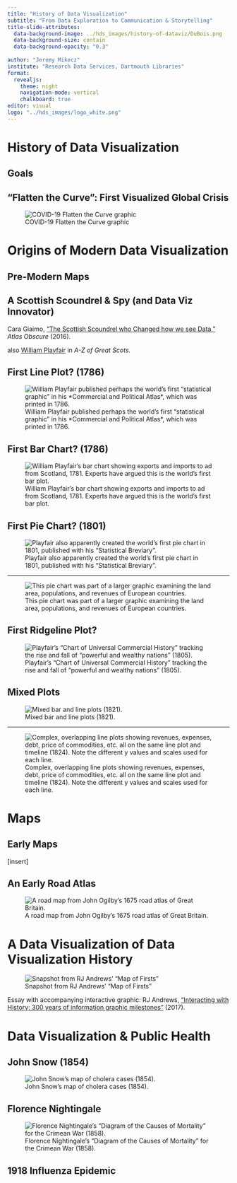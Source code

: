 ---
title: "History of Data Visualization"
subtitle: "From Data Exploration to Communication & Storytelling"
title-slide-attributes: 
  data-background-image: ../hds_images/history-of-dataviz/DuBois.png
  data-background-size: contain
  data-background-opacity: "0.3"
  
author: "Jeremy Mikecz"
institute: "Research Data Services, Dartmouth Libraries"
format: 
  revealjs:
    theme: night
    navigation-mode: vertical
    chalkboard: true
editor: visual
logo: "../hds_images/logo_white.png"
---

# History of Data Visualization

## Goals

## "Flatten the Curve": First Visualized Global Crisis

![COVID-19 Flatten the Curve graphic](images/COVID_flatten-the-curve-01.jpg){fig-alt="two area graphs: one steep showing the impacts of COVID-19 if not precautionary measures are taken and the other, with a flatter slope, showing how following pre-cautionary measures will prevent hospitals from being overwhelmed."}

# Origins of Modern Data Visualization

## Pre-Modern Maps

## A Scottish Scoundrel & Spy (and Data Viz Innovator)

::: notes
Cara Giaimo, ["The Scottish Scoundrel who Changed how we see Data,"](https://www.atlasobscura.com/articles/the-scottish-scoundrel-who-changed-how-we-see-data) *Atlas Obscure* (2016).

also [William Playfair](https://www.scotsmagazine.com/articles/series/william-playfair/) in *A-Z of Great Scots.*
:::

## First Line Plot? (1786)

![William Playfair published perhaps the world's first "statistical graphic" in his \*Commercial and Political Atlas\*, which was printed in 1786.](images/Playfair_TimeSeries-2.png){fig-alt="Line chart and time-series graphic where the x axis represents years between 1700 and 1780 and the y axis represents number of exports / imports in thousands. Shows two lines, the number imports from and the number of exports to Denmark and Norway."}

## First Bar Chart? (1786)

![William Playfair's bar chart showing exports and imports to ad from Scotland, 1781. Experts have argued this is the world's first bar plot.](images/Playfair_1781_first-bar-chart.jpg){fig-alt="Bar plot comparing imports/exports to/from Scotland by various countries and territories (including Ireland, Greenland, the United States, the West Indies, and Russia)."}

## First Pie Chart? (1801)

![Playfair also apparently created the world's first pie chart in 1801, published with his "Statistical Breviary".](images/Playfair-piechart.jpg)

---

![This pie chart was part of a larger graphic examining the land area, populations, and revenues of European countries.](images/Playfair_piecharts_1280px.jpg)

## First Ridgeline Plot?

![Playfair's "Chart of Universal Commercial History" tracking the rise and fall of "powerful and wealthy nations" (1805).](images/Playfair_Chart_of_Universal_Commercial_History_1805.jpg)

## Mixed Plots

![Mixed bar and line plots (1821).](images/Playfair_bar-and-line-plots_1821.png)

---

![Complex, overlapping line plots showing revenues, expenses, debt, price of commodities, etc. all on the same line plot and timeline (1824). Note the different y values and scales used for each line.](images/Playfair_1824_lineplots_1920px-.jpg)

# Maps

## Early Maps

\[insert\]

## An Early Road Atlas

![A road map from John Ogilby's 1675 road atlas of Great Britain.](https://infowetrust.com/wp-content/uploads/2017/01/1675-Ogilby_-_The_Road_From_LONDON_to_the_LANDS_END.jpg)

## 

# A Data Visualization of Data Visualization History

![Snapshot from RJ Andrews' "Map of Firsts"](https://infowetrust.com/wp-content/uploads/2019/12/history-essay-banner.jpg)

Essay with accompanying interactive graphic: RJ Andrews, ["Interacting with History: 300 years of information graphic milestones"](https://infowetrust.com/project/history-essay) (2017).

# Data Visualization & Public Health

## John Snow (1854)

![John Snow's map of cholera cases (1854).](images/Snow-cholera.jpg)

## Florence Nightingale

![Florence Nightingale's "Diagram of the Causes of Mortality" for the Crimean War (1858).](images/Nightingale.jpg)

## 1918 Influenza Epidemic

# 
